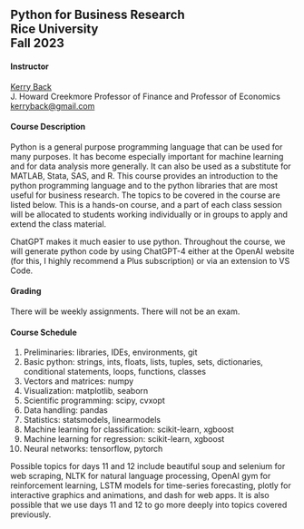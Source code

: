 ## Python for Business Research<br>Rice University<br>Fall 2023

#### Instructor

[Kerry Back](http://kerryback.com)
<br>
J. Howard Creekmore Professor of Finance and Professor of Economics<br>
<a href="mailto:kerryback@gmail.com">kerryback@gmail.com</a>

   
#### Course Description   

Python is a general purpose programming language that can be used for many purposes.  It has become especially important for machine learning and for data analysis more generally.  It can also be used as a substitute for MATLAB, Stata, SAS, and R.  This course provides an introduction to the python programming language and to the python
libraries that are most useful for business research.  The topics to be covered in the course are listed below.  This is a hands-on course, and a part of each class session will be allocated to students working individually or in groups to apply and extend the class material.  

ChatGPT makes it much easier to use python.  Throughout the course, we will generate python code by using ChatGPT-4 either at the OpenAI website (for this, I highly recommend a Plus subscription) or via an extension to VS Code.    

#### Grading

There will be weekly assignments.  There will not be an exam.

#### Course Schedule


1. Preliminaries: libraries, IDEs, environments, git
2. Basic python: strings, ints, floats, lists, tuples, sets, dictionaries, conditional statements, loops, functions, classes
3. Vectors and matrices: numpy
4. Visualization: matplotlib, seaborn
5. Scientific programming: scipy, cvxopt
6. Data handling: pandas
7. Statistics: statsmodels, linearmodels
8. Machine learning for classification: scikit-learn, xgboost
9. Machine learning for regression: scikit-learn, xgboost
10. Neural networks: tensorflow, pytorch

Possible topics for days 11 and 12 include beautiful soup and selenium for web scraping, NLTK for natural language processing, OpenAI gym for reinforcement learning, LSTM models for time-series forecasting, plotly for interactive graphics and animations, and dash for web apps.  It is also possible that we use days 11 and 12 to go more deeply into topics covered previously.



